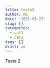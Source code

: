 ```yaml
---
title: teste2
author: me
date: '2021-03-27'
slug: []
categories:
  - cat1
  - cat2
tags: []
draft: no
---
```



Teste 2


